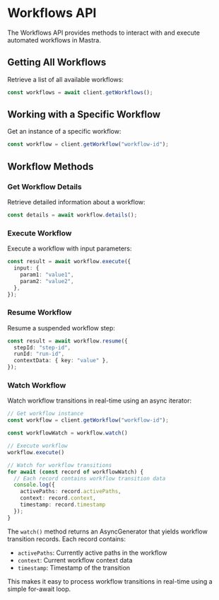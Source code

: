# Workflows API

The Workflows API provides methods to interact with and execute automated workflows in Mastra.

## Getting All Workflows

Retrieve a list of all available workflows:

```typescript
const workflows = await client.getWorkflows();
```

## Working with a Specific Workflow

Get an instance of a specific workflow:

```typescript
const workflow = client.getWorkflow("workflow-id");
```

## Workflow Methods

### Get Workflow Details

Retrieve detailed information about a workflow:

```typescript
const details = await workflow.details();
```

### Execute Workflow

Execute a workflow with input parameters:

```typescript
const result = await workflow.execute({
  input: {
    param1: "value1",
    param2: "value2",
  },
});
```

### Resume Workflow

Resume a suspended workflow step:

```typescript
const result = await workflow.resume({
  stepId: "step-id",
  runId: "run-id",
  contextData: { key: "value" },
});
```

### Watch Workflow

Watch workflow transitions in real-time using an async iterator:

```typescript
// Get workflow instance
const workflow = client.getWorkflow("workflow-id");

const workflowWatch = workflow.watch()

// Execute workflow
workflow.execute()

// Watch for workflow transitions
for await (const record of workflowWatch) {
  // Each record contains workflow transition data
  console.log({
    activePaths: record.activePaths,
    context: record.context,
    timestamp: record.timestamp
  });
}


```

The `watch()` method returns an AsyncGenerator that yields workflow transition records. Each record contains:
- `activePaths`: Currently active paths in the workflow
- `context`: Current workflow context data
- `timestamp`: Timestamp of the transition

This makes it easy to process workflow transitions in real-time using a simple for-await loop.

